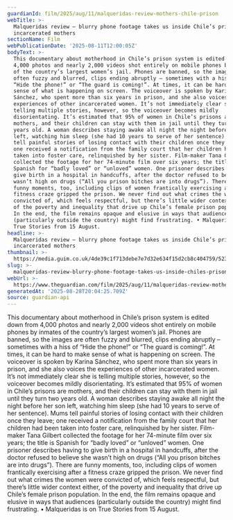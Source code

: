 ```yaml
---
guardianId: film/2025/aug/11/malqueridas-review-mothers-chile-prison
webTitle: >-
  Malqueridas review – blurry phone footage takes us inside Chile’s prisons with
  incarcerated mothers
sectionName: Film
webPublicationDate: '2025-08-11T12:00:05Z'
bodyText: >-
  This documentary about motherhood in Chile’s prison system is edited down from
  4,000 photos and nearly 2,000 videos shot entirely on mobile phones by inmates
  of the country’s largest women’s jail. Phones are banned, so the images are
  often fuzzy and blurred, clips ending abruptly – sometimes with a hiss of
  “Hide the phone!” or “The guard is coming!”. At times, it can be hard to make
  sense of what is happening on screen. The voiceover is spoken by Karina
  Sánchez, who spent more than six years in prison, and she also voices the
  experiences of other incarcerated women. It’s not immediately clear she is
  telling multiple stories, however, so the voiceover becomes mildly
  disorientating. It’s estimated that 95% of women in Chile’s prisons are
  mothers, and their children can stay with them in jail until they turn two
  years old. A woman describes staying awake all night the night before her son
  left, watching him sleep (she had 10 years to serve of her sentence). Mums
  tell painful stories of losing contact with their children once they leave;
  one received a notification from the family court that her children had been
  taken into foster care, relinquished by her sister. Film-maker Tana Gilbert
  collected the footage for her 74-minute film over six years; the title is
  Spanish for “badly loved” or “unloved” women. One prisoner describes having to
  give birth in a hospital in handcuffs, after the doctor refused to believe she
  wasn’t high on drugs (“All you prison bitches are into drugs”). There are
  funny moments, too, including clips of women frantically exercising after a
  fitness craze gripped the prison. We never find out what crimes the women were
  convicted of, which feels respectful, but there’s little wider context either,
  of the poverty and inequality that drive up Chile’s female prison population.
  In the end, the film remains opaque and elusive in ways that audiences
  (particularly outside the country) might find frustrating. • Malqueridas is on
  True Stories from 15 August.
headline: >-
  Malqueridas review – blurry phone footage takes us inside Chile’s prisons with
  incarcerated mothers
thumbnail: >-
  https://media.guim.co.uk/4de39c1f713debe7e7d32e634f15d2cb8c404759/523_0_2700_2160/500.jpg
slug: >-
  malqueridas-review-blurry-phone-footage-takes-us-inside-chiles-prisons-with-incarcerated-mothers
webUrl: >-
  https://www.theguardian.com/film/2025/aug/11/malqueridas-review-mothers-chile-prison
generatedAt: '2025-08-28T20:04:25.709Z'
source: guardian-api
---
```

This documentary about motherhood in Chile’s prison system is edited down from 4,000 photos and nearly 2,000 videos shot entirely on mobile phones by inmates of the country’s largest women’s jail. Phones are banned, so the images are often fuzzy and blurred, clips ending abruptly – sometimes with a hiss of “Hide the phone!” or “The guard is coming!”. At times, it can be hard to make sense of what is happening on screen. The voiceover is spoken by Karina Sánchez, who spent more than six years in prison, and she also voices the experiences of other incarcerated women. It’s not immediately clear she is telling multiple stories, however, so the voiceover becomes mildly disorientating. It’s estimated that 95% of women in Chile’s prisons are mothers, and their children can stay with them in jail until they turn two years old. A woman describes staying awake all night the night before her son left, watching him sleep (she had 10 years to serve of her sentence). Mums tell painful stories of losing contact with their children once they leave; one received a notification from the family court that her children had been taken into foster care, relinquished by her sister. Film-maker Tana Gilbert collected the footage for her 74-minute film over six years; the title is Spanish for “badly loved” or “unloved” women. One prisoner describes having to give birth in a hospital in handcuffs, after the doctor refused to believe she wasn’t high on drugs (“All you prison bitches are into drugs”). There are funny moments, too, including clips of women frantically exercising after a fitness craze gripped the prison. We never find out what crimes the women were convicted of, which feels respectful, but there’s little wider context either, of the poverty and inequality that drive up Chile’s female prison population. In the end, the film remains opaque and elusive in ways that audiences (particularly outside the country) might find frustrating. • Malqueridas is on True Stories from 15 August.
